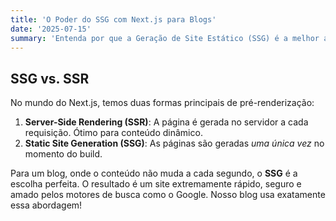 ```yaml
---
title: 'O Poder do SSG com Next.js para Blogs'
date: '2025-07-15'
summary: 'Entenda por que a Geração de Site Estático (SSG) é a melhor abordagem para blogs e sites de conteúdo, entregando performance e SEO imbatíveis.'
---
```


## SSG vs. SSR

No mundo do Next.js, temos duas formas principais de pré-renderização:

1.  **Server-Side Rendering (SSR)**: A página é gerada no servidor a cada requisição. Ótimo para conteúdo dinâmico.
2.  **Static Site Generation (SSG)**: As páginas são geradas *uma única vez* no momento do build.

Para um blog, onde o conteúdo não muda a cada segundo, o **SSG** é a escolha perfeita. O resultado é um site extremamente rápido, seguro e amado pelos motores de busca como o Google. Nosso blog usa exatamente essa abordagem!
